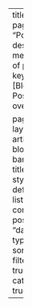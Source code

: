 ---
title: "Posts"
pagetitle: "Posts"
description-meta: "List of posts"
keywords: [Blog post, Posts overview]

page-layout: article
title-block-banner: true
title-block-style: default
listing:
    contents: posts
    sort: "date desc"
    type: default
    sort-ui: true
    filter-ui: true
    categories: true

---